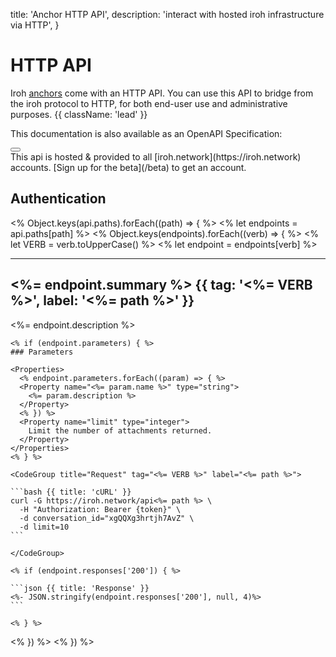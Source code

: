   title: 'Anchor HTTP API',
  description:
    'interact with hosted iroh infrastructure via HTTP',
}

# HTTP API

Iroh [anchors](/docs/anchors) come with an HTTP API. You can use this API to bridge from the iroh protocol to HTTP, for both end-user use and administrative purposes. {{ className: 'lead' }}

This documentation is also available as an OpenAPI Specification:

<div className="not-prose mb-16 mt-6 flex gap-3">
  <Button href="/docs/anchor-http-api/openapi.yaml" arrow="right" children="OpenAPI Spec File" />
</div>

<Note>
This api is hosted & provided to all [iroh.network](https://iroh.network) accounts.
[Sign up for the beta](/beta) to get an account.
</Note>


## Authentication


<% Object.keys(api.paths).forEach((path) => { %>
  <% let endpoints = api.paths[path] %>
  <% Object.keys(endpoints).forEach((verb) => { %>
    <% let VERB = verb.toUpperCase() %>
    <% let endpoint = endpoints[verb] %>

---

## <%= endpoint.summary %> {{ tag: '<%= VERB %>', label: '<%= path %>' }}

<Row>
  <Col>
    <%= endpoint.description %>

    <% if (endpoint.parameters) { %>
    ### Parameters

    <Properties>
      <% endpoint.parameters.forEach((param) => { %>
      <Property name="<%= param.name %>" type="string">
        <%= param.description %>
      </Property>
      <% }) %>
      <Property name="limit" type="integer">
        Limit the number of attachments returned.
      </Property>
    </Properties>
    <% } %>

  </Col>
  <Col sticky>

    <CodeGroup title="Request" tag="<%= VERB %>" label="<%= path %>">

    ```bash {{ title: 'cURL' }}
    curl -G https://iroh.network/api<%= path %> \
      -H "Authorization: Bearer {token}" \
      -d conversation_id="xgQQXg3hrtjh7AvZ" \
      -d limit=10
    ```

    </CodeGroup>

    <% if (endpoint.responses['200']) { %>

    ```json {{ title: 'Response' }}
    <%- JSON.stringify(endpoint.responses['200'], null, 4)%>
    ```

    <% } %>

  </Col>
</Row>

  <% }) %> 
<% }) %>